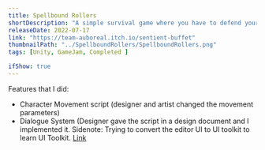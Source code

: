 ```yaml
---
title: Spellbound Rollers
shortDescription: "A simple survival game where you have to defend yourself against living dice with your own through utilizing several special powers: Fire, poison, ice etc... Collect the chips, gain XP and unlock more powers!"
releaseDate: 2022-07-17
link: "https://team-auboreal.itch.io/sentient-buffet"
thumbnailPath: "../SpellboundRollers/SpellboundRollers.png"
tags: [Unity, GameJam, Completed ]

ifShow: true
---
```


Features that I did:
* Character Movement script (designer and artist changed the movement parameters)
* Dialogue System (Designer gave the script in a design document and I implemented it. Sidenote: Trying to convert the editor UI to UI toolkit to learn UI Toolkit. [Link](https://github.com/GnoxNahte/DialogueSystem)
